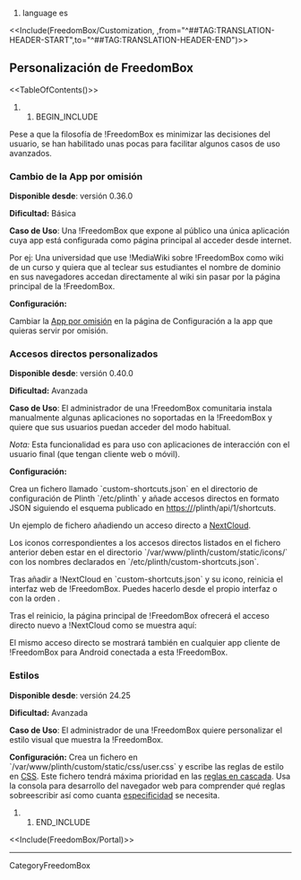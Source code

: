 #language es

<<Include(FreedomBox/Customization, ,from="^##TAG:TRANSLATION-HEADER-START",to="^##TAG:TRANSLATION-HEADER-END")>>

== Personalización de FreedomBox ==

<<TableOfContents()>>

## BEGIN_INCLUDE
Pese a que la filosofía de !FreedomBox es minimizar las decisiones del usuario, se han habilitado unas pocas para facilitar algunos casos de uso avanzados. 


=== Cambio de la App por omisión ===

'''Disponible desde''': versión 0.36.0

'''Dificultad:''' Básica

'''Caso de Uso''': Una !FreedomBox que expone al público una única aplicación cuya app está configurada como página principal al acceder desde internet.

Por ej: Una universidad que use !MediaWiki sobre !FreedomBox como wiki de un curso y quiera que al teclear sus estudiantes el nombre de dominio en sus navegadores accedan directamente al wiki sin pasar por la página principal de la !FreedomBox.

'''Configuración:'''

Cambiar la [[es/FreedomBox/Manual/Configure#Página_Principal_(home)_del_Servidor Web|App por omisión]] en la página de Configuración a la app que quieras servir por omisión.


=== Accesos directos personalizados ===

'''Disponible desde''': versión 0.40.0

'''Dificultad:''' Avanzada

'''Caso de Uso''': El administrador de una !FreedomBox comunitaria instala manualmente algunas aplicaciones no soportadas en la !FreedomBox y quiere que sus usuarios puedan acceder del modo habitual.

''Nota:'' Esta funcionalidad es para uso con aplicaciones de interacción con el usuario final (que tengan cliente web o móvil).

'''Configuración:'''

Crea un fichero llamado `custom-shortcuts.json` en el directorio de configuración de Plinth `/etc/plinth` y añade accesos directos en formato JSON siguiendo el esquema publicado en https://<mi-freedombox>/plinth/api/1/shortcuts.

Un ejemplo de fichero añadiendo un acceso directo a [[https://nextcloud.com|NextCloud]].

{{{#!highlight json
{
    "shortcuts": [{
        "name": "NextCloud",
        "description": ["Nextcloud es un conjunto de software cliente-servidor para crear y usar servicios de alojamiento de archivos."],
        "icon_url": "/plinth/custom/static/icons/nextcloud.png",
        "clients": [{
            "name": "nextcloud",
            "platforms": [{
                "type": "web",
                "url": "/nextcloud"
            }]
        }],
        "tags" : ["Groupware", "File sync"]
    }]
}
}}}

Los iconos correspondientes a los accesos directos listados en el fichero anterior deben estar en el directorio `/var/www/plinth/custom/static/icons/` con los nombres declarados en `/etc/plinth/custom-shortcuts.json`.

Tras añadir a !NextCloud en `custom-shortcuts.json` y su icono, reinicia el interfaz web de !FreedomBox. Puedes hacerlo desde el propio interfaz o con la orden {{{ systemctl restart plinth }}}.

Tras el reinicio, la página principal de !FreedomBox ofrecerá el acceso directo nuevo a !NextCloud como se muestra aquí:

{{attachment:FreedomBox/Customization/nextcloud-frontpage-shortcut.png|Acceso directo a NextCloud en la página principal}}

El mismo acceso directo se mostrará también en cualquier app cliente de !FreedomBox para Android conectada a esta !FreedomBox.

{{attachment:FreedomBox/Customization/android-app-custom-shortcut.jpg|Acceso directo a NextCloud en la app para Android}}

=== Estilos ===

'''Disponible desde''': versión 24.25

'''Dificultad:''' Avanzada

'''Caso de Uso''': El administrador de una !FreedomBox quiere personalizar el estilo visual que muestra la !FreedomBox.


'''Configuración:'''
Crea un fichero en `/var/www/plinth/custom/static/css/user.css` y escribe las reglas de estilo en [[https://developer.mozilla.org/en-US/docs/Web/CSS|CSS]].
Este fichero tendrá máxima prioridad en las [[https://developer.mozilla.org/en-US/docs/Web/CSS/Cascade|reglas en cascada]].
Usa la consola para desarrollo del navegador web para comprender qué reglas sobreescribir así como cuanta [[https://developer.mozilla.org/en-US/docs/Web/CSS/Specificity|especificidad]] se necesita.

{{attachment:FreedomBox/Customization/customization_styling.png|Página principal con estilo personalizado}}

## END_INCLUDE

<<Include(FreedomBox/Portal)>>

----
CategoryFreedomBox
